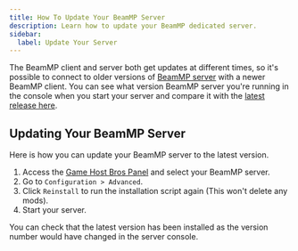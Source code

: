 ```yaml
---
title: How To Update Your BeamMP Server
description: Learn how to update your BeamMP dedicated server.
sidebar:
  label: Update Your Server
---
```


The BeamMP client and server both get updates at different times, so it's possible to connect to older versions of [BeamMP server](https://www.gamehostbros.com/beammp-server-hosting/) with a newer BeamMP client. You can see what version BeamMP server you're running in the console when you start your server and compare it with the [latest release here](https://github.com/BeamMP/BeamMP-Server/releases).

## Updating Your BeamMP Server

Here is how you can update your BeamMP server to the latest version.
<Steps>
1. Access the [Game Host Bros Panel](https://panel.gamehostbros.com/) and select your BeamMP server.
2. Go to `Configuration > Advanced`.
3. Click `Reinstall` to run the installation script again (This won't delete any mods).
4. Start your server.
</Steps>
You can check that the latest version has been installed as the version number would have changed in the server console.